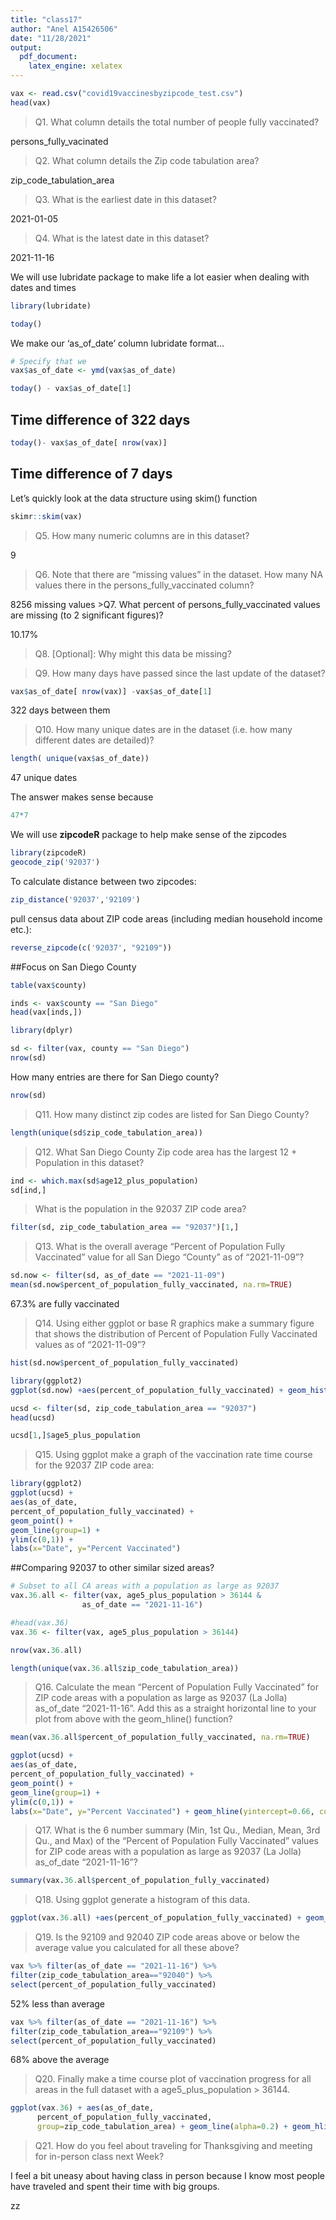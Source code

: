 ```yaml
---
title: "class17"
author: "Anel A15426506"
date: "11/28/2021"
output:
  pdf_document: 
    latex_engine: xelatex
---
```



```r
vax <- read.csv("covid19vaccinesbyzipcode_test.csv")
head(vax)
```

>Q1. What column details the total number of people fully vaccinated? 

persons_fully_vacinated

>Q2. What column details the Zip code tabulation area? 

zip_code_tabulation_area

>Q3. What is the earliest date in this dataset? 

2021-01-05

>Q4. What is the latest date in this dataset? 

2021-11-16

We will use lubridate package to make life a lot easier when dealing with dates and times

```r
library(lubridate)
```

```r
today()
```

We make our ‘as_of_date’ column lubridate format…

```r
# Specify that we
vax$as_of_date <- ymd(vax$as_of_date)
```

```r
today() - vax$as_of_date[1]
```

## Time difference of 322 days

```r
today()- vax$as_of_date[ nrow(vax)]
```


## Time difference of 7 days

Let’s quickly look at the data structure using skim() function

```r
skimr::skim(vax)
```

>Q5. How many numeric columns are in this dataset? 

9

>Q6. Note that there are “missing values” in the dataset. How many NA values there in the persons_fully_vaccinated column? 

8256 missing values
>Q7. What percent of persons_fully_vaccinated values are missing (to 2 significant figures)? 

10.17%

>Q8. [Optional]: Why might this data be missing?

>Q9. How many days have passed since the last update of the dataset? 

```r
vax$as_of_date[ nrow(vax)] -vax$as_of_date[1]
```
322 days between them

>Q10. How many unique dates are in the dataset (i.e. how many different dates are detailed)?

```r
length( unique(vax$as_of_date))
```

47 unique dates

The answer makes sense because

```r
47*7
```

We will use **zipcodeR** package to help make sense of the zipcodes

```r
library(zipcodeR)
geocode_zip('92037')
```

To calculate distance between two zipcodes:

```r
zip_distance('92037','92109')
```

pull census data about ZIP code areas (including median household income etc.):

```r
reverse_zipcode(c('92037', "92109"))
```

##Focus on San Diego County

```r
table(vax$county)
```

```r
inds <- vax$county == "San Diego"
head(vax[inds,])
```

```r
library(dplyr)
```

```r
sd <- filter(vax, county == "San Diego")
nrow(sd)
```

How many entries are there for San Diego county?

```r
nrow(sd)
```

>Q11. How many distinct zip codes are listed for San Diego County? 

```r
length(unique(sd$zip_code_tabulation_area))
```


>Q12. What San Diego County Zip code area has the largest 12 + Population in this dataset?

```r
ind <- which.max(sd$age12_plus_population)
sd[ind,]
```

>What is the population in the 92037 ZIP code area?

```r
filter(sd, zip_code_tabulation_area == "92037")[1,]
```

>Q13. What is the overall average “Percent of Population Fully Vaccinated” value for all San Diego “County” as of “2021-11-09”? 

```r
sd.now <- filter(sd, as_of_date == "2021-11-09")
mean(sd.now$percent_of_population_fully_vaccinated, na.rm=TRUE)
```
67.3% are fully vaccinated

>Q14. Using either ggplot or base R graphics make a summary figure that shows the distribution of Percent of Population Fully Vaccinated values as of “2021-11-09”?

```r
hist(sd.now$percent_of_population_fully_vaccinated)
```

```r
library(ggplot2)
ggplot(sd.now) +aes(percent_of_population_fully_vaccinated) + geom_histogram(bins=15)
```

```r
ucsd <- filter(sd, zip_code_tabulation_area == "92037")
head(ucsd)
```

```r
ucsd[1,]$age5_plus_population
```

>Q15. Using ggplot make a graph of the vaccination rate time course for the 92037 ZIP code area:

```r
library(ggplot2)
ggplot(ucsd) +
aes(as_of_date,
percent_of_population_fully_vaccinated) +
geom_point() +
geom_line(group=1) +
ylim(c(0,1)) +
labs(x="Date", y="Percent Vaccinated")
```

##Comparing 92037 to other similar sized areas?

```r
# Subset to all CA areas with a population as large as 92037
vax.36.all <- filter(vax, age5_plus_population > 36144 &
                as_of_date == "2021-11-16")

#head(vax.36)
vax.36 <- filter(vax, age5_plus_population > 36144)
```

```r
nrow(vax.36.all)
```

```r
length(unique(vax.36.all$zip_code_tabulation_area))
```


>Q16. Calculate the mean “Percent of Population Fully Vaccinated” for ZIP code areas with a population as large as 92037 (La Jolla) as_of_date “2021-11-16”. Add this as a straight horizontal line to your plot from above with the geom_hline() function?

```r
mean(vax.36.all$percent_of_population_fully_vaccinated, na.rm=TRUE)
```

```r
ggplot(ucsd) +
aes(as_of_date,
percent_of_population_fully_vaccinated) +
geom_point() +
geom_line(group=1) +
ylim(c(0,1)) +
labs(x="Date", y="Percent Vaccinated") + geom_hline(yintercept=0.66, col="red", linetype="dashed")
```

>Q17. What is the 6 number summary (Min, 1st Qu., Median, Mean, 3rd Qu., and Max) of the “Percent of Population Fully Vaccinated” values for ZIP code areas with a population as large as 92037 (La Jolla) as_of_date “2021-11-16”?

```r
summary(vax.36.all$percent_of_population_fully_vaccinated)
```


>Q18. Using ggplot generate a histogram of this data.

```r
ggplot(vax.36.all) +aes(percent_of_population_fully_vaccinated) + geom_histogram(bins=15)
```

>Q19. Is the 92109 and 92040 ZIP code areas above or below the average value you calculated for all these above?

```r
vax %>% filter(as_of_date == "2021-11-16") %>%
filter(zip_code_tabulation_area=="92040") %>%
select(percent_of_population_fully_vaccinated)
```

52% less than average
```r
vax %>% filter(as_of_date == "2021-11-16") %>%
filter(zip_code_tabulation_area=="92109") %>%
select(percent_of_population_fully_vaccinated)
```
68% above the average




>Q20. Finally make a time course plot of vaccination progress for all areas in the full dataset with a age5_plus_population > 36144.

```r
ggplot(vax.36) + aes(as_of_date,
      percent_of_population_fully_vaccinated,
      group=zip_code_tabulation_area) + geom_line(alpha=0.2) + geom_hline(yintercept = 0.66, col="red", linetype="dashed") + labs(x="Date", y="Percent Vaccinated" )
```
 

>Q21. How do you feel about traveling for Thanksgiving and meeting for in-person class next Week?

I feel a bit uneasy about having class in person because I know most people have traveled and spent their time with big groups.




zz

